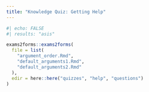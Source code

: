 ---
title: "Knowledge Quiz: Getting Help"
---

```{r help_quiz}
#| echo: FALSE
#| results: "asis"

exams2forms::exams2forms(
  file = list(
    "argument_order.Rmd",
    "default_arguments1.Rmd",
    "default_arguments2.Rmd"
  ),
  edir = here::here("quizzes", "help", "questions")
)
```
